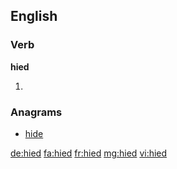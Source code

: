 ==English==

===Verb===
'''hied'''

# {{past of|hie}}

===Anagrams===
* [[hide#English|hide]]

[[de:hied]]
[[fa:hied]]
[[fr:hied]]
[[mg:hied]]
[[vi:hied]]